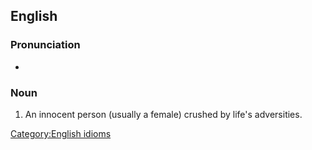 ==English==

===Pronunciation===
* {{audio|en-au-butterfly upon a wheel.ogg|Audio (AU)|lang=en}}

===Noun===
{{en-noun|head=[[butterfly]] upon a [[wheel]]|butterflies upon a wheel|butterflies upon wheels}}

# An innocent person (usually a female) crushed by life's adversities.

[[Category:English idioms]]